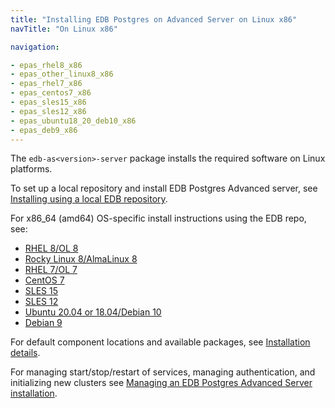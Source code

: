 ```yaml
---
title: "Installing EDB Postgres on Advanced Server on Linux x86"
navTitle: "On Linux x86"

navigation:

- epas_rhel8_x86
- epas_other_linux8_x86
- epas_rhel7_x86
- epas_centos7_x86
- epas_sles15_x86
- epas_sles12_x86
- epas_ubuntu18_20_deb10_x86
- epas_deb9_x86
---
```


The `edb-as<version>-server` package installs the required software on Linux platforms. 

To set up a local repository and install EDB Postgres Advanced server, see  [Installing using a local EDB repository](/epas/latest/epas_inst_linux/installing_epas_using_local_repository).

For x86_64 (amd64) OS-specific install instructions using the EDB repo, see:

- [RHEL 8/OL 8](epas_rhel8_x86)
- [Rocky Linux 8/AlmaLinux 8](epas_other_linux8_x86)
- [RHEL 7/OL 7](epas_rhel7_x86)
- [CentOS 7](epas_centos7_x86)
- [SLES 15](epas_sles15_x86)
- [SLES 12](epas_sles12_x86)
- [Ubuntu 20.04 or 18.04/Debian 10](epas_ubuntu18_20_deb10_x86)
- [Debian 9](epas_deb9_x86)

For default component locations and available packages, see [Installation details](/epas/latest/epas_inst_linux/install_details).

For managing start/stop/restart of services, managing authentication, and initializing new clusters see [Managing an EDB Postgres Advanced Server installation](/epas/latest/epas_inst_linux/managing_an_advanced_server_installation).

